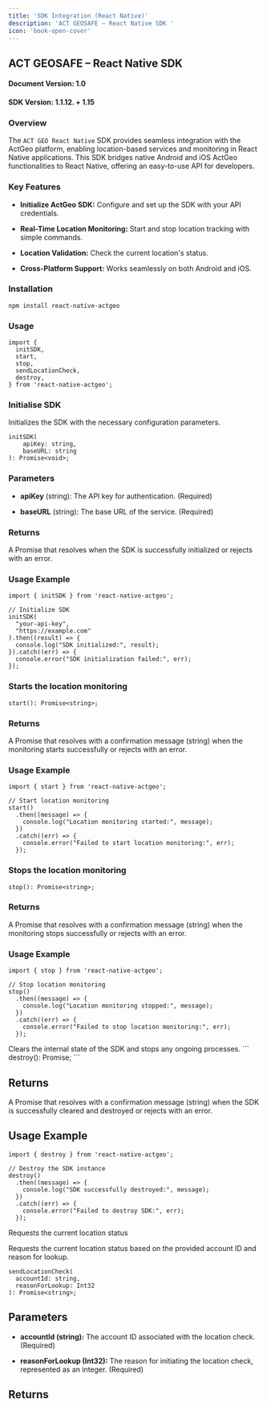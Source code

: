 ```yaml
---
title: 'SDK Integration (React Native)'
description: 'ACT GEOSAFE – React Native SDK '
icon: 'book-open-cover'
---
```


## ACT GEOSAFE – React Native SDK 

#### Document Version: 1.0 

#### SDK Version: 1.1.12. + 1.15 

### Overview  

The `ACT GEO React Native` SDK provides seamless integration with the ActGeo platform, enabling location-based services and monitoring in React Native applications. This SDK bridges native Android and iOS ActGeo functionalities to React Native, offering an easy-to-use API for developers. 

### Key Features 

- **Initialize ActGeo SDK:** Configure and set up the SDK with your API credentials. 

- **Real-Time Location Monitoring:** Start and stop location tracking with simple commands. 

- **Location Validation:** Check the current location's status. 

- **Cross-Platform Support:** Works seamlessly on both Android and iOS. 

### Installation 

```react
npm install react-native-actgeo 
```

### Usage 

```
import { 
  initSDK, 
  start, 
  stop, 
  sendLocationCheck, 
  destroy, 
} from 'react-native-actgeo'; 
```

### Initialise SDK 

Initializes the SDK with the necessary configuration parameters. 

```
initSDK( 
    apiKey: string, 
    baseURL: string 
): Promise<void>; 
```
### Parameters 

- **apiKey** (string): The API key for authentication. (Required) 

- **baseURL** (string): The base URL of the service. (Required) 

### Returns 

A Promise that resolves when the SDK is successfully initialized or rejects with an error. 

### Usage Example 

```
import { initSDK } from 'react-native-actgeo'; 
 
// Initialize SDK 
initSDK( 
  "your-api-key", 
  "https://example.com" 
).then((result) => { 
  console.log("SDK initialized:", result); 
}).catch((err) => { 
  console.error("SDK initialization failed:", err); 
}); 
```

### Starts the location monitoring 

```
start(): Promise<string>; 
```

### Returns 

A Promise that resolves with a confirmation message (string) when the monitoring starts successfully or rejects with an error. 

### Usage Example 

```
import { start } from 'react-native-actgeo'; 
 
// Start location monitoring 
start() 
  .then((message) => { 
    console.log("Location monitoring started:", message); 
  }) 
  .catch((err) => { 
    console.error("Failed to start location monitoring:", err); 
  }); 
```

### Stops the location monitoring 

```
stop(): Promise<string>; 
```

### Returns 

A Promise that resolves with a confirmation message (string) when the monitoring stops successfully or rejects with an error. 

### Usage Example 

```
import { stop } from 'react-native-actgeo'; 
 
// Stop location monitoring 
stop() 
  .then((message) => { 
    console.log("Location monitoring stopped:", message); 
  }) 
  .catch((err) => { 
    console.error("Failed to stop location monitoring:", err); 
  }); 
```

<CardGroup cols={1}>
  <Card
    title="Android Only:"
    icon="Android"
  >
    Clears the internal state of the SDK and stops any ongoing processes. 
  </Card>
</CardGroup>
```
destroy(): Promise<string>; 
```

## Returns 

A Promise that resolves with a confirmation message (string) when the SDK is successfully cleared and destroyed or rejects with an error. 

## Usage Example 

```
import { destroy } from 'react-native-actgeo'; 
 
// Destroy the SDK instance 
destroy() 
  .then((message) => { 
    console.log("SDK successfully destroyed:", message); 
  }) 
  .catch((err) => { 
    console.error("Failed to destroy SDK:", err); 
  }); 
```
 
Requests the current location status 

Requests the current location status based on the provided account ID and reason for lookup. 

```
sendLocationCheck( 
  accountId: string, 
  reasonForLookup: Int32 
): Promise<string>; 
``` 

## Parameters 

- **accountId (string):** The account ID associated with the location check. (Required) 

- **reasonForLookup (Int32):** The reason for initiating the location check, represented as an integer. (Required) 
 
## Returns
